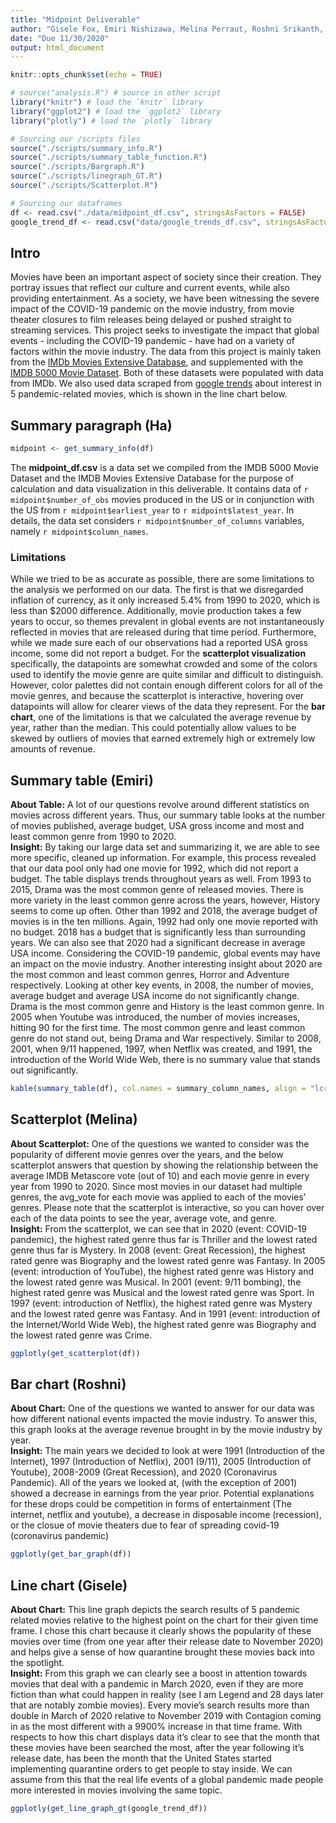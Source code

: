 ```yaml
---
title: "Midpoint Deliverable"
author: "Gisele Fox, Emiri Nishizawa, Melina Perraut, Roshni Srikanth, Ha Nhat To"
date: "Due 11/30/2020"
output: html_document
---
```


```r
knitr::opts_chunk$set(echo = TRUE)
```

```r
# source("analysis.R") # source in other script
library("knitr") # load the `knitr` library
library("ggplot2") # load the `ggplot2` library
library("plotly") # load the `plotly` library

# Sourcing our /scripts files
source("./scripts/summary_info.R")
source("./scripts/summary_table_function.R")
source("./scripts/Bargraph.R") 
source("./scripts/linegraph_GT.R")
source("./scripts/Scatterplot.R")

# Sourcing our dataframes
df <- read.csv("./data/midpoint_df.csv", stringsAsFactors = FALSE)
google_trend_df <- read.csv("data/google_trends_df.csv", stringsAsFactors = FALSE)
```

## Intro
Movies have been an important aspect of society since their creation. They portray issues that reflect our culture and current events, while also providing entertainment. As a society, we have been witnessing the severe impact of the COVID-19 pandemic on the movie industry, from movie theater closures to film releases being delayed or pushed straight to streaming services. This project seeks to investigate the impact that global events - including the COVID-19 pandemic - have had on a variety of factors within the movie industry. The data from this project is mainly taken from the [IMDb Movies Extensive Database](https://www.kaggle.com/stefanoleone992/imdb-extensive-dataset?select=IMDb+movies.csv), and supplemented with the [IMDB 5000 Movie Dataset](https://www.kaggle.com/carolzhangdc/imdb-5000-movie-dataset). Both of these datasets were populated with data from IMDb. We also used data scraped from [google trends](https://trends.google.com/trends) about interest in 5 pandemic-related movies, which is shown in the line chart below.  

## Summary paragraph (Ha)
``` r
midpoint <- get_summary_info(df)
```
The **midpoint_df.csv** is a data set we compiled from the IMDB 5000 Movie Dataset and the IMDB Movies Extensive Database for the purpose of calculation and data visualization in this deliverable. It contains data of `r midpoint$number_of_obs` movies produced in the US or in conjunction with the US from `r midpoint$earliest_year` to `r midpoint$latest_year`. In details, the data set considers `r midpoint$number_of_columns` variables, namely `r midpoint$column_names`.

### Limitations
While we tried to be as accurate as possible, there are some limitations to the analysis we performed on our data. The first is that we disregarded inflation of currency, as it only increased 5.4% from 1990 to 2020, which is less than $2000 difference. Additionally, movie production takes a few years to occur, so themes prevalent in global events are not instantaneously reflected in movies that are released during that time period. Furthermore, while we made sure each of our observations had a reported USA gross income, some did not report a budget.
For the **scatterplot visualization** specifically, the datapoints are somewhat crowded and some of the colors used to identify the movie genre are quite similar and difficult to distinguish. However, color palettes did not contain enough different colors for all of the movie genres, and because the scatterplot is interactive, hovering over datapoints will allow for clearer views of the data they represent.
For the **bar chart**, one of the limitations is that we calculated the average revenue by year, rather than the median. This could potentially allow values to be skewed by outliers of movies that earned extremely high or extremely low amounts of revenue. 


## Summary table (Emiri)
**About Table:** A lot of our questions revolve around different statistics on movies across different years. Thus, our summary table looks at the number of movies published, average budget, USA gross income and most and least common genre from 1990 to 2020.
<br/> **Insight:** By taking our large data set and summarizing it, we are able to see more specific, cleaned up information. For example, this process revealed that our data pool only had one movie for 1992, which did not report a budget. The table displays trends throughout years as well. From 1993 to 2015, Drama was the most common genre of released movies. There is more variety in the least common genre across the years, however, History seems to come up often. Other than 1992 and 2018, the average budget of movies is in the ten millions. Again, 1992 had only one movie reported with no budget. 2018 has a budget that is significantly less than surrounding years. We can also see that 2020 had a significant decrease in average USA income. Considering the COVID-19 pandemic, global events may have an impact on the movie industry. Another interesting insight about 2020 are the most common and least common genres, Horror and Adventure respectively. Looking at other key events, in 2008, the number of movies, average budget and average USA income do not significantly change. Drama is the most common genre and History is the least common genre. In 2005 when Youtube was introduced, the number of movies increases, hitting 90 for the first time. The most common genre and least common genre do not stand out, being Drama and War respectively. Similar to 2008, 2001, when 9/11 happened, 1997, when Netflix was created, and 1991, the introduction of the World Wide Web, there is no summary value that stands out significantly. 
``` r
kable(summary_table(df), col.names = summary_column_names, align = "lcrrrr")
```

## Scatterplot (Melina)
**About Scatterplot:** One of the questions we wanted to consider was the popularity of different movie genres over the years, and the below scatterplot answers that question by showing the relationship between the average IMDB Metascore vote (out of 10) and each movie genre in every year from 1990 to 2020. Since most movies in our dataset had multiple genres, the avg_vote for each movie was applied to each of the movies' genres. Please note that the scatterplot is interactive, so you can hover over each of the data points to see the year, average vote, and genre. 
<br/> **Insight:** From the scatterplot, we can see that in 2020 (event: COVID-19 pandemic), the highest rated genre thus far is Thriller and the lowest rated genre thus far is Mystery. In 2008 (event: Great Recession), the highest rated genre was Biography and the lowest rated genre was Fantasy. In 2005 (event: introduction of YouTube), the highest rated genre was History and the lowest rated genre was Musical. In 2001 (event: 9/11 bombing), the highest rated genre was Musical and the lowest rated genre was Sport. In 1997 (event: introduction of Netflix), the highest rated genre was Mystery and the lowest rated genre was Fantasy. And in 1991 (event: introduction of the Internet/World Wide Web), the highest rated genre was Biography and the lowest rated genre was Crime.
``` r
ggplotly(get_scatterplot(df))
```

## Bar chart (Roshni)
**About Chart:** One of the questions we wanted to answer for our data was how different national events impacted the movie industry. To answer this, this graph looks at the average revenue brought in by the movie industry by year.
<br/>**Insight:** The main years we decided to look at were 1991 (Introduction of the Internet), 1997 (Introduction of Netflix), 2001 (9/11), 2005 (Introduction of Youtube), 2008-2009 (Great Recession), and 2020 (Coronavirus Pandemic). All of the years we looked at, (with the exception of 2001) showed a decrease in earnings from the year prior. Potential explanations for these drops could be competition in forms of entertainment (The internet, netflix and youtube), a decrease in disposable income (recession), or the closue of movie theaters due to fear of spreading covid-19 (coronavirus pandemic)  
```r
ggplotly(get_bar_graph(df))

```

## Line chart (Gisele)
**About Chart:** This line graph depicts the search results of 5 pandemic related movies relative to the highest point on the chart for their given time frame. I chose this chart because it clearly shows the popularity of these movies over time (from one year after their release date to November 2020) and helps give a sense of how quarantine brought these movies back into the spotlight. 
<br/>**Insight:** From this graph we can clearly see a boost in attention towards movies that deal with a pandemic in March 2020, even if they are more fiction than what could happen in reality (see I am Legend and 28 days later that are notably zombie movies). Every movie's search results more than double in March of 2020 relative to November 2019 with Contagion coming in as the most different with a 9900% increase in that time frame. With respects to how this chart displays data it's clear to see that the month that these movies have been searched the most, after the year following it's release date, has been the month that the United States started implementing quarantine orders to get people to stay inside. We can assume from this that the real life events of a global pandemic made people more interested in movies involving the same topic.
```r
ggplotly(get_line_graph_gt(google_trend_df))

```
